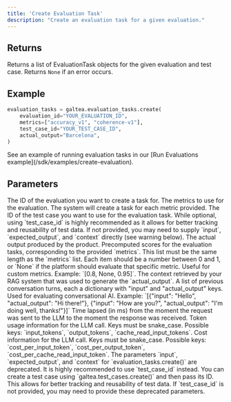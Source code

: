 ```yaml
---
title: 'Create Evaluation Task'
description: "Create an evaluation task for a given evaluation."
---
```


## Returns
Returns a list of EvaluationTask objects for the given evaluation and test case. Returns `None` if an error occurs.

## Example
```python
evaluation_tasks = galtea.evaluation_tasks.create(
    evaluation_id="YOUR_EVALUATION_ID",
    metrics=["accuracy_v1", "coherence-v1"],
    test_case_id="YOUR_TEST_CASE_ID",
    actual_output="Barcelona",
)
```
<Info>
  See an example of running evaluation tasks in our [Run Evaluations example](/sdk/examples/create-evaluation).
</Info>

## Parameters
<ResponseField name="evaluation_id" type="string" required>
  The ID of the evaluation you want to create a task for.
</ResponseField>
<ResponseField name="metrics" type="list[string]" required>
  The metrics to use for the evaluation.
  <Note>
    The system will create a task for each metric provided.
  </Note>
</ResponseField>
<ResponseField name="test_case_id" type="string">
  The ID of the test case you want to use for the evaluation task. While optional, using `test_case_id` is highly recommended as it allows for better tracking and reusability of test data. If not provided, you may need to supply `input`, `expected_output`, and `context` directly (see warning below).
</ResponseField>
<ResponseField name="actual_output" type="string" required>
  The actual output produced by the product.
</ResponseField>
<ResponseField name="scores" type="list[float | None]" optional>
  Precomputed scores for the evaluation tasks, corresponding to the provided `metrics`. This list must be the same length as the `metrics` list. Each item should be a number between 0 and 1, or `None` if the platform should evaluate that specific metric. Useful for custom metrics. Example: `[0.8, None, 0.95]`.
</ResponseField>
<ResponseField name="retrieval_context" type="string" optional>
  The context retrieved by your RAG system that was used to generate the `actual_output`.
</ResponseField>
<ResponseField name="conversation_turns" type="list[dict[string, string]]" optional>
  A list of previous conversation turns, each a dictionary with "input" and "actual_output" keys. Used for evaluating conversational AI.
  Example: `[{"input": "Hello", "actual_output": "Hi there!"}, {"input": "How are you?", "actual_output": "I'm doing well, thanks!"}]`
</ResponseField>
<ResponseField name="latency" type="float" optional>
  Time lapsed (in ms) from the moment the request was sent to the LLM to the moment the response was received.
</ResponseField>
<ResponseField name="usage_info" type="dict[str, float]" optional>
  Token usage information for the LLM call. Keys must be snake_case.
  Possible keys: `input_tokens`, `output_tokens`, `cache_read_input_tokens`.
</ResponseField>
<ResponseField name="cost_info" type="dict[str, float]" optional>
  Cost information for the LLM call. Keys must be snake_case.
  Possible keys: `cost_per_input_token`, `cost_per_output_token`, `cost_per_cache_read_input_token`.
</ResponseField>
<Warning>
  The parameters `input`, `expected_output`, and `context` for `evaluation_tasks.create()` are deprecated.
  It is highly recommended to use `test_case_id` instead. You can create a test case using `galtea.test_cases.create()` and then pass its ID.
  This allows for better tracking and reusability of test data.
  If `test_case_id` is not provided, you may need to provide these deprecated parameters.
</Warning>
